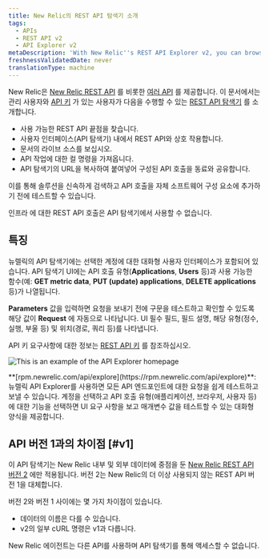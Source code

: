 ```yaml
---
title: New Relic의 REST API 탐색기 소개
tags:
  - APIs
  - REST API v2
  - API Explorer v2
metaDescription: 'With New Relic''s REST API Explorer v2, you can browse available API endpoints, interact with the API in a user interface, and view a live documentation source.'
freshnessValidatedDate: never
translationType: machine
---
```


New Relic은 [New Relic REST API](/docs/apis/rest-api-v2/getting-started/introduction-new-relic-rest-api-v2) 를 비롯한 [여러 API](/docs/apis/getting-started/introduction-new-relic-apis) 를 제공합니다. 이 문서에서는 관리 사용자와 [API 키](/docs/apis/rest-api-v2/getting-started/introduction-new-relic-rest-api-v2#api_key) 가 있는 사용자가 다음을 수행할 수 있는 [REST API 탐색기](https://api.newrelic.com) 를 소개합니다.

* 사용 가능한 REST API 끝점을 찾습니다.
* 사용자 인터페이스(API 탐색기) 내에서 REST API와 상호 작용합니다.
* 문서의 라이브 소스를 보십시오.
* API 작업에 대한 컬 명령을 가져옵니다.
* API 탐색기의 URL을 복사하여 붙여넣어 구성된 API 호출을 동료와 공유합니다.

이를 통해 솔루션을 신속하게 검색하고 API 호출을 자체 소프트웨어 구성 요소에 추가하기 전에 테스트할 수 있습니다.

인프라 <InlinePopover type="alerts"/>에 대한 REST API 호출은 API 탐색기에서 사용할 수 없습니다.

## 특징

뉴렐릭의 API 탐색기에는 선택한 계정에 대한 대화형 사용자 인터페이스가 포함되어 있습니다. API 탐색기 UI에는 API 호출 유형(<DNT>**Applications**</DNT>, <DNT>**Users**</DNT> 등)과 사용 가능한 함수(예: <DNT>**GET metric data**</DNT>, <DNT>**PUT (update) applications**</DNT>, <DNT>**DELETE applications**</DNT> 등)가 나열됩니다.

<DNT>**Parameters**</DNT> 값을 입력하면 요청을 보내기 전에 구문을 테스트하고 확인할 수 있도록 해당 값이 <DNT>**Request**</DNT> 에 자동으로 나타납니다. UI 필수 필드, 필드 설명, 해당 유형(정수, 실행, 부울 등) 및 위치(경로, 쿼리 등)를 나타냅니다.

API 키 요구사항에 대한 정보는 [REST API 키](/docs/apis/rest-api-v2/getting-started/introduction-new-relic-rest-api-v2#api_key) 를 참조하십시오.

<img
  title="API_explorer_main_page.png"
  alt="This is an example of the API Explorer homepage"
  src="/images/apis-and-data_screenshot-full_REST-API-explorer.webp"
/>

<figcaption>
  <DNT>**[rpm.newrelic.com/api/explore](https://rpm.newrelic.com/api/explore)**</DNT>: 뉴렐릭 API Explorer를 사용하면 모든 API 엔드포인트에 대한 요청을 쉽게 테스트하고 보낼 수 있습니다. 계정을 선택하고 API 호출 유형(애플리케이션, 브라우저, 사용자 등)에 대한 기능을 선택하면 UI 요구 사항을 보고 매개변수 값을 테스트할 수 있는 대화형 양식을 제공합니다.
</figcaption>

## API 버전 1과의 차이점 [#v1]

이 API 탐색기는 New Relic 내부 및 외부 데이터에 중점을 둔 [New Relic REST API 버전 2](/docs/apm/apis/requirements/new-relic-rest-api-v2-getting-started) 에만 적용됩니다. 버전 2는 New Relic의 더 이상 사용되지 않는 REST API 버전 1을 대체합니다.

버전 2와 버전 1 사이에는 몇 가지 차이점이 있습니다.

* 데이터의 이름은 다를 수 있습니다.
* v2의 일부 cURL 명령은 v1과 다릅니다.

<Callout variant="tip">
  New Relic 에이전트는 다른 API를 사용하며 API 탐색기를 통해 액세스할 수 없습니다.
</Callout>
